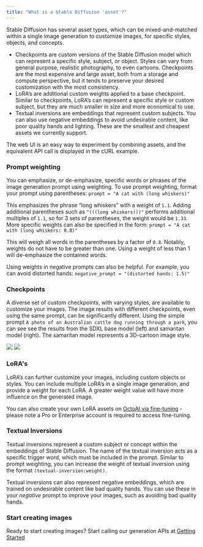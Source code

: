 ```yaml
---
title: "What is a Stable Diffusion 'asset'?"
---
```


Stable Diffusion has several asset types, which can be mixed-and-matched within a single image generation to customize images, for specific styles, objects, and concepts.

* Checkpoints are custom versions of the Stable Diffusion model which can represent a specific style, subject, or object. Styles can vary from general purpose, realistic photography, to even cartoons. Checkpoints are the most expensive and large asset, both from a storage and compute perspective, but it tends to preserve your desired customization with the most consistency.
* LoRA’s are additional custom weights applied to a base checkpoint. Similar to checkpoints, LoRA’s can represent a specific style or custom subject, but they are much smaller in size and more economical to use.
* Textual inversions are embeddings that represent custom subjects. You can also use negative embeddings to avoid undesirable content, like poor quality hands and lighting. These are the smallest and cheapest assets we currently support.

The web UI is an easy way to experiment by combining assets, and the equivalent API call is displayed in the cURL example.

### Prompt weighting

You can emphasize, or de-emphasize, specific words or phrases of the image generation prompt using weighting. To use prompt weighting, format your prompt using parentheses: `prompt = "A cat with (long whiskers)"`

This emphasizes the phrase “long whiskers” with a weight of `1.1`. Adding additional parentheses such as `"(((long whiskers)))"` performs additional multiples of `1.1`, so for 3 sets of parentheses, the weight would be `1.33`. More specific weights can also be specified in the form: `prompt = "A cat with (long whiskers: 0.8)"`

This will weigh all words in the parentheses by a factor of `0.8`. Notably, weights do not have to be greater than one. Using a weight of less than 1 will de-emphasize the contained words.

Using weights in negative prompts can also be helpful. For example, you can avoid distorted hands: `negative_prompt = "(distorted hands: 1.5)"`

### Checkpoints

A diverse set of custom checkpoints, with varying styles, are available to customize your images. The image results with different checkpoints, even using the same prompt, can be significantly different. Using the simple prompt `A photo of an Australian cattle dog running through a park`, you can see see the results from the SDXL base model (left) and samaritan model (right). The samaritan model represents a 3D-cartoon image style. 

![](/images/4d5ffd9-1.jpeg) ![](/images/95229ac-2.jpeg) 

### LoRA's

LoRA’s can further customize your images, including custom objects or styles. You can include multiple LoRA’s in a single image generation, and provide a weight for each LoRA. A greater weight value will have more influence on the generated image. 

You can also create your own LoRA assets on [OctoAI via fine-tuning](/docs/fine-tuning-stable-diffusion) \- please note a Pro or Enterprise account is required to access fine-tuning. 

### Textual Inversions

Textual inversions represent a custom subject or concept within the embeddings of Stable Diffusion. The name of the textual inversion acts as a specific trigger word, which must be included in the prompt. Similar to prompt weighting, you can increase the weight of textual inversion using the format `(textual-inversion:weight)`.

Textual inversions can also represent negative embeddings, which are trained on undesirable content like bad quality hands. You can use these in your _negative_ prompt to improve your images, such as avoiding bad quality hands. 

### Start creating images

Ready to start creating images? Start calling our generation APIs at [Getting Started](/reference/getting-started)